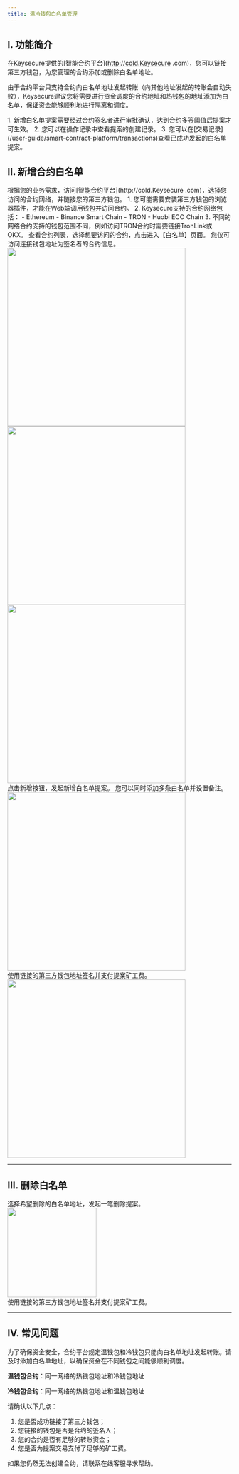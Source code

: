 ```yaml
---
title: 温冷钱包白名单管理
---
```


## I. 功能简介

在Keysecure提供的[智能合约平台](http://cold.Keysecure .com)，您可以链接第三方钱包，为您管理的合约添加或删除白名单地址。

由于合约平台只支持合约向白名单地址发起转账（向其他地址发起的转账会自动失败），Keysecure建议您将需要进行资金调度的合约地址和热钱包的地址添加为白名单，保证资金能够顺利地进行隔离和调度。

<Tip>
1. 新增白名单提案需要经过合约签名者进行审批确认，达到合约多签阈值后提案才可生效。
2. 您可以在操作记录中查看提案的创建记录。
3. 您可以在[交易记录](/user-guide/smart-contract-platform/transactions)查看已成功发起的白名单提案。
</Tip>



## II. 新增合约白名单

<Steps>

<Step title="选择网络并连接钱包">
根据您的业务需求，访问[智能合约平台](http://cold.Keysecure .com)，选择您访问的合约网络，并链接您的第三方钱包。

<Tip>
1. 您可能需要安装第三方钱包的浏览器插件，才能在Web端调用钱包并访问合约。
2. Keysecure支持的合约网络包括：
   - Ethereum
   - Binance Smart Chain
   - TRON
   - Huobi ECO Chain
3. 不同的网络合约支持的钱包范围不同，例如访问TRON合约时需要链接TronLink或OKX。
</Tip>





</Step>

<Step title="选择合约">
查看合约列表，选择想要访问的合约，点击进入【白名单】页面。

<Tip>
您仅可访问连接钱包地址为签名者的合约信息。
</Tip>

<div className="w-full flex items-center justify-center">
    <CardGroup cols={3}>
    <img src="/images/user-guide/selectwalletcn.jpeg" width="400"/>
    <img src="/images/user-guide/contractlistcn.jpeg" width="400"/>
    <img src="/images/user-guide/whitelistpage1cn.jpeg" width="400"/>
    </CardGroup>
</div>
</Step>

<Step title="新增白名单">
点击新增按钮，发起新增白名单提案。

<Tip>
您可以同时添加多条白名单并设置备注。
</Tip>

<div className="w-full flex items-center justify-center">
    <img src="/images/user-guide/addwhitelist1cn.jpeg" width="400"/>
</div>
</Step>

<Step title="确认提案并签名">
使用链接的第三方钱包地址签名并支付提案矿工费。

<div className="w-full flex items-center justify-center">
    <img src="/images/user-guide/adwhitelist2cn.jpeg" width="400"/>
</div>
</Step>

</Steps>

---

## III. 删除白名单

<Steps>

<Step title="选择白名单">
选择希望删除的白名单地址，发起一笔删除提案。

<div className="w-full flex items-center justify-center">
    <img src="/images/user-guide/deletewhitelistcn.jpeg" width="200"/>
</div>
</Step>

<Step title="确认提案信息并签名">
使用链接的第三方钱包地址签名并支付提案矿工费。


</Step>

</Steps>



---

## IV. 常见问题

<Accordion title="为什么我需要为合约添加白名单？">
为了确保资金安全，合约平台规定温钱包和冷钱包只能向白名单地址发起转账。请及时添加白名单地址，以确保资金在不同钱包之间能够顺利调度。

</Accordion>

<Accordion title="我应该添加哪些地址为合约白名单？">

**温钱包合约**：同一网络的热钱包地址和冷钱包地址

**冷钱包合约**：同一网络的热钱包地址和温钱包地址

</Accordion>



<Accordion title="为什么我无法发起新增或删除白名单提案？">
请确认以下几点：

1. 您是否成功链接了第三方钱包；
2. 您链接的钱包是否是合约的签名人；
3. 您的合约是否有足够的转账资金；
4. 您是否为提案交易支付了足够的矿工费。

如果您仍然无法创建合约，请联系在线客服寻求帮助。
</Accordion>





